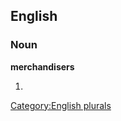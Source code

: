 
==English==

===Noun===
'''merchandisers'''

# {{plural of|[[merchandiser]]}}

[[Category:English plurals]]